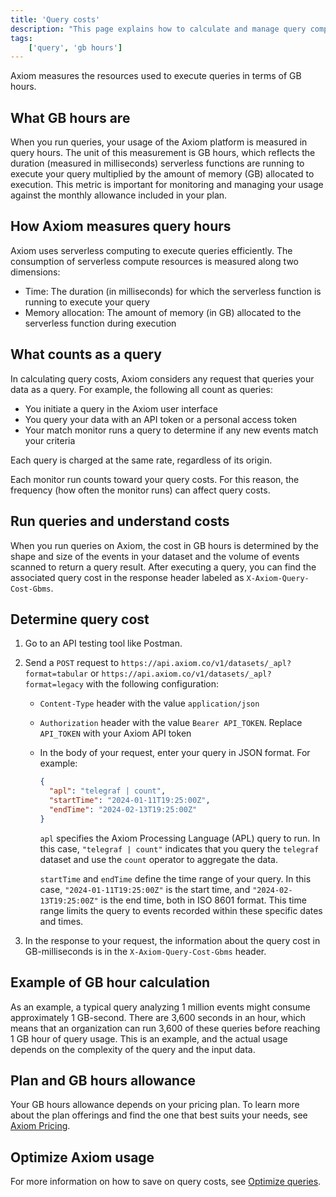 ```yaml
---
title: 'Query costs'
description: "This page explains how to calculate and manage query compute resources in GB hours to optimize usage within Axiom."
tags:
    ['query', 'gb hours']
---
```


Axiom measures the resources used to execute queries in terms of GB hours.

## What GB hours are

When you run queries, your usage of the Axiom platform is measured in query hours. The unit of this measurement is GB hours, which reflects the duration (measured in milliseconds) serverless functions are running to execute your query multiplied by the amount of memory (GB) allocated to execution. This metric is important for monitoring and managing your usage against the monthly allowance included in your plan.

## How Axiom measures query hours

Axiom uses serverless computing to execute queries efficiently. The consumption of serverless compute resources is measured along two dimensions:

- Time: The duration (in milliseconds) for which the serverless function is running to execute your query
- Memory allocation: The amount of memory (in GB) allocated to the serverless function during execution

## What counts as a query

In calculating query costs, Axiom considers any request that queries your data as a query. For example, the following all count as queries:

- You initiate a query in the Axiom user interface
- You query your data with an API token or a personal access token
- Your match monitor runs a query to determine if any new events match your criteria

Each query is charged at the same rate, regardless of its origin.

Each monitor run counts toward your query costs. For this reason, the frequency (how often the monitor runs) can affect query costs.

## Run queries and understand costs

When you run queries on Axiom, the cost in GB hours is determined by the shape and size of the events in your dataset and the volume of events scanned to return a query result. After executing a query, you can find the associated query cost in the response header labeled as `X-Axiom-Query-Cost-Gbms`.

## Determine query cost

1. Go to an API testing tool like Postman.

2. Send a `POST` request to `https://api.axiom.co/v1/datasets/_apl?format=tabular` or `https://api.axiom.co/v1/datasets/_apl?format=legacy` with the following configuration:

    - `Content-Type` header with the value `application/json`
    - `Authorization` header with the value `Bearer API_TOKEN`. Replace `API_TOKEN` with your Axiom API token
    - In the body of your request, enter your query in JSON format. For example:

        ```json
        {
          "apl": "telegraf | count",
          "startTime": "2024-01-11T19:25:00Z",
          "endTime": "2024-02-13T19:25:00Z"
        }
        ```

        `apl` specifies the Axiom Processing Language (APL) query to run. In this case, `"telegraf | count"` indicates that you query the `telegraf` dataset and use the `count` operator to aggregate the data.

        `startTime` and `endTime` define the time range of your query. In this case, `"2024-01-11T19:25:00Z"` is the start time, and `"2024-02-13T19:25:00Z"` is the end time, both in ISO 8601 format. This time range limits the query to events recorded within these specific dates and times.

3. In the response to your request, the information about the query cost in GB-milliseconds is in the `X-Axiom-Query-Cost-Gbms` header.

## Example of GB hour calculation

As an example, a typical query analyzing 1 million events might consume approximately 1 GB-second. There are 3,600 seconds in an hour, which means that an organization can run 3,600 of these queries before reaching 1 GB hour of query usage. This is an example, and the actual usage depends on the complexity of the query and the input data.

## Plan and GB hours allowance

Your GB hours allowance depends on your pricing plan. To learn more about the plan offerings and find the one that best suits your needs, see [Axiom Pricing](https://axiom.co/pricing).

## Optimize Axiom usage

For more information on how to save on query costs, see [Optimize queries](/reference/performance#optimize-queries).